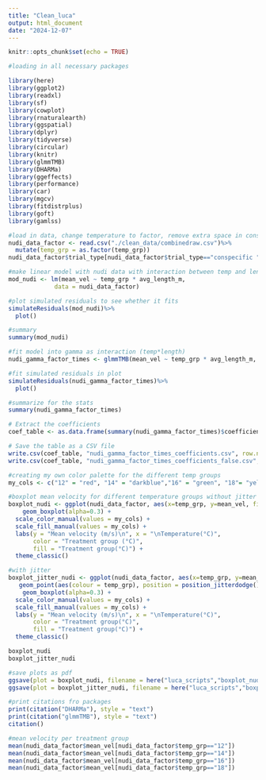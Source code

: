 ```yaml
---
title: "Clean_luca"
output: html_document
date: "2024-12-07"
---
```


```r
knitr::opts_chunk$set(echo = TRUE)
```

```r
#loading in all necessary packages

library(here) 
library(ggplot2) 
library(readxl) 
library(sf) 
library(cowplot)
library(rnaturalearth)
library(ggspatial)
library(dplyr)
library(tidyverse)
library(circular)
library(knitr)
library(glmmTMB)
library(DHARMa)
library(ggeffects)
library(performance)
library(car)
library(mgcv)
library(fitdistrplus)
library(goft)
library(gamlss)
```

```r
#load in data, change temperature to factor, remove extra space in conspecific
nudi_data_factor <- read.csv("./clean_data/combinedraw.csv")%>%
  mutate(temp_grp = as.factor(temp_grp))
nudi_data_factor$trial_type[nudi_data_factor$trial_type=="conspecific "] <- "conspecific"

```

```r
#make linear model with nudi data with interaction between temp and length
mod_nudi <- lm(mean_vel ~ temp_grp * avg_length_m, 
             data = nudi_data_factor)

#plot simulated residuals to see whether it fits
simulateResiduals(mod_nudi)%>%
  plot()

#summary
summary(mod_nudi)
```


```r
#fit model into gamma as interaction (temp*length)
nudi_gamma_factor_times <- glmmTMB(mean_vel ~ temp_grp * avg_length_m, family = Gamma(link = "log"), data = nudi_data_factor)

#fit simulated residuals in plot
simulateResiduals(nudi_gamma_factor_times)%>%
  plot()

#summarize for the stats
summary(nudi_gamma_factor_times)

# Extract the coefficients
coef_table <- as.data.frame(summary(nudi_gamma_factor_times)$coefficients$cond)

# Save the table as a CSV file
write.csv(coef_table, "nudi_gamma_factor_times_coefficients.csv", row.names = TRUE)
write.csv(coef_table, "nudi_gamma_factor_times_coefficients_false.csv", row.names = FALSE)
```

```r

#creating my own color palette for the different temp groups
my_cols <- c("12" = "red", "14" = "darkblue","16" = "green", "18"= "yellow" )

#boxplot mean velocity for different temperature groups without jitter
boxplot_nudi <- ggplot(nudi_data_factor, aes(x=temp_grp, y=mean_vel, fill=temp_grp)) + 
    geom_boxplot(alpha=0.3) +
  scale_color_manual(values = my_cols) +
  scale_fill_manual(values = my_cols) +
  labs(y = "Mean velocity (m/s)\n", x = "\nTemperature(°C)", 
       color = "Treatment group (°C)", 
       fill = "Treatment group(°C)") +
  theme_classic()

#with jitter
boxplot_jitter_nudi <- ggplot(nudi_data_factor, aes(x=temp_grp, y=mean_vel, fill=temp_grp)) + 
   geom_point(aes(colour = temp_grp), position = position_jitterdodge()) +
    geom_boxplot(alpha=0.3) +
  scale_color_manual(values = my_cols) +
  scale_fill_manual(values = my_cols) +
  labs(y = "Mean velocity (m/s)\n", x = "\nTemperature(°C)", 
       color = "Treatment group(°C)", 
       fill = "Treatment group(°C)") +
  theme_classic()

boxplot_nudi
boxplot_jitter_nudi

#save plots as pdf
ggsave(plot = boxplot_nudi, filename = here("luca_scripts","boxplot_nudi.pdf"), width = 6, height = 4)
ggsave(plot = boxplot_jitter_nudi, filename = here("luca_scripts","boxplot_jitter_nudi.pdf"), width = 6, height = 4)


```

```r
#print citations fro packages
print(citation("DHARMa"), style = "text")
print(citation("glmmTMB"), style = "text")
citation()

```

```r
#mean velocity per treatment group
mean(nudi_data_factor$mean_vel[nudi_data_factor$temp_grp=="12"])
mean(nudi_data_factor$mean_vel[nudi_data_factor$temp_grp=="14"])
mean(nudi_data_factor$mean_vel[nudi_data_factor$temp_grp=="16"])
mean(nudi_data_factor$mean_vel[nudi_data_factor$temp_grp=="18"])
```


